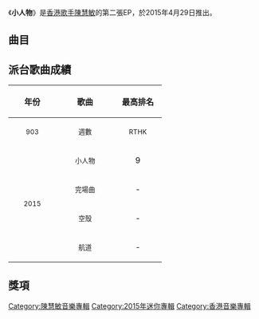 {{Album infobox | <!-- See Wikipedia:WikiProject_Albums -->
|  Name        = 小人物
|  Type        = [[EP|EP]]
|  Artist      = [[陳慧敏_(歌手)|陳慧敏]]
|  Cover       = 陳慧敏 小人物.jpg
|  Released    = 2015年4月29日
|  Recorded    = 2014年－2015年
|  Genre       = [[粵語流行音樂|粵語流行音樂]]
|  Length      = 23:20
|  Label       = [[太陽娛樂文化|太陽娛樂文化]]
|  Last album  = [[陳慧敏_(EP)|陳慧敏]]<br>（2013年）
|  This album  = '''小人物'''<br>（2015年）
|  Next album  = [[一粒嘢|一粒嘢]]<br>（2017年）
}}

《'''小人物'''》是[[香港|香港]][[歌手|歌手]][[陳慧敏_(歌手)|陳慧敏]]的第二張EP，於2015年4月29日推出。

==曲目==
{{tracklist
| headline = 
| total_length = 23:20
| title_width = 16%

| title1 = 小人物
| music1 = [[陳慧敏_(歌手)|陳慧敏]]
| lyrics1 = [[甄健強|甄健強]]
| arranger1 = [[Larry_Wong|Larry Wong]]
| producer1 = [[Gary_Chan|Gary Chan]]
| longnote1 = 
| length1 = 3:56

| title2 = 空殼
| music2 = 陳慧敏
| lyrics2 = [[周耀輝|周耀輝]]
| arranger2 = [[Johnny_Yim|Johnny Yim]]
| producer2 = Gary Chan
| longnote2 = 
| length2 = 3:53

| title3 = 始終
| music3 = [[程文政|程文政]]
| lyrics3 = [[龍世傑|龍世傑]]
| arranger3 = [[方樹樑|方樹樑]]
| producer3 = 方樹樑
| longnote3 = 
| length3 = 3:17

| title4 = 你的手信
| music4 = [[潘君保|潘君保]]
| lyrics4 = 龍世傑
| arranger4 = 潘君保
| producer4 = Gary Chan
| longnote4 = 
| length4 = 4:00

| title5 = 航道
| music5 = 陳慧敏
| lyrics5 = 陳慧敏
| arranger5 = 潘君保<br>[[張家豪|張家豪]]
| producer5 = 潘君保
| longnote5 = 
| length5 = 4:05

| title6 = 完場曲
| music6 = 陳慧敏
| lyrics6 = [[林若寧|林若寧]]
| arranger6 = [[夏裕介|Yusuke Hatano]]
| producer6 = [[舒文_(音樂人)|舒文]]
| longnote6 = 
| length6 = 4:09
}}

==派台歌曲成績==
{| class="wikitable"
!align="center" rowspan="2" | 年份
!align="center" rowspan="2" | 歌曲
!align="center" colspan="8" | 最高排名
|-
!width="80"|<small>903</small> !! width="100"|<small>週數</small> !! width="80"|<small>RTHK</small> !! width="100"|<small>週數</small> !! width="80"|<small>997</small> !! width="100"|<small>週數</small> !! width="80"|<small>TVB</small> !! width="100"|<small>週數</small>
|-
|align="center" rowspan="4"|<small>2015</small> ||align="center"| <small>小人物</small> ||align="center"| 9 ||align="center"| 2 ||align="center"| 10 ||align="center"| 4 ||align="center"| 4 ||align="center"| 2 ||align="center"| 7 ||align="center"| 2
|-
|align="center"| <small>完場曲</small> ||align="center"| - ||align="center"| - ||align="center"| - ||align="center"| - ||align="center"| 7 ||align="center"| 2 ||align="center"| - ||align="center"| -
|-
|align="center"| <small>空殼</small> ||align="center"| - ||align="center"| - ||align="center"| - ||align="center"| - ||align="center"| - ||align="center"| - ||align="center"| - ||align="center"| -
|-
|align="center"| <small>航道</small> ||align="center"| - ||align="center"| - ||align="center"| - ||align="center"| - ||align="center"| - ||align="center"| - ||align="center"| - ||align="center"| -
|}

==獎項==


[[Category:陳慧敏音樂專輯|Category:陳慧敏音樂專輯]]
[[Category:2015年迷你專輯|Category:2015年迷你專輯]]
[[Category:香港音樂專輯|Category:香港音樂專輯]]